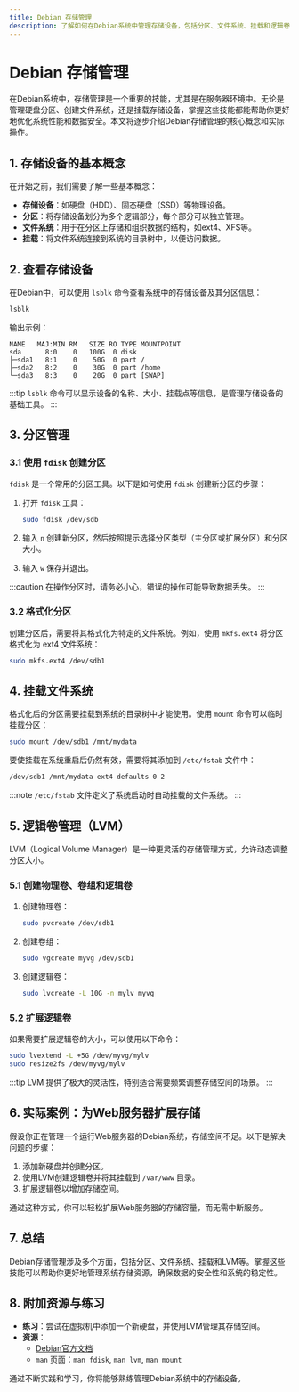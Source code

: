 ```yaml
---
title: Debian 存储管理
description: 了解如何在Debian系统中管理存储设备，包括分区、文件系统、挂载和逻辑卷管理（LVM）等基础知识。
---
```


# Debian 存储管理

在Debian系统中，存储管理是一个重要的技能，尤其是在服务器环境中。无论是管理硬盘分区、创建文件系统，还是挂载存储设备，掌握这些技能都能帮助你更好地优化系统性能和数据安全。本文将逐步介绍Debian存储管理的核心概念和实际操作。

## 1. 存储设备的基本概念

在开始之前，我们需要了解一些基本概念：

- **存储设备**：如硬盘（HDD）、固态硬盘（SSD）等物理设备。
- **分区**：将存储设备划分为多个逻辑部分，每个部分可以独立管理。
- **文件系统**：用于在分区上存储和组织数据的结构，如ext4、XFS等。
- **挂载**：将文件系统连接到系统的目录树中，以便访问数据。

## 2. 查看存储设备

在Debian中，可以使用 `lsblk` 命令查看系统中的存储设备及其分区信息：

```bash
lsblk
```

输出示例：

```
NAME   MAJ:MIN RM   SIZE RO TYPE MOUNTPOINT
sda      8:0    0   100G  0 disk 
├─sda1   8:1    0    50G  0 part /
├─sda2   8:2    0    30G  0 part /home
└─sda3   8:3    0    20G  0 part [SWAP]
```

:::tip
`lsblk` 命令可以显示设备的名称、大小、挂载点等信息，是管理存储设备的基础工具。
:::

## 3. 分区管理

### 3.1 使用 `fdisk` 创建分区

`fdisk` 是一个常用的分区工具。以下是如何使用 `fdisk` 创建新分区的步骤：

1. 打开 `fdisk` 工具：

   ```bash
   sudo fdisk /dev/sdb
   ```

2. 输入 `n` 创建新分区，然后按照提示选择分区类型（主分区或扩展分区）和分区大小。

3. 输入 `w` 保存并退出。

:::caution
在操作分区时，请务必小心，错误的操作可能导致数据丢失。
:::

### 3.2 格式化分区

创建分区后，需要将其格式化为特定的文件系统。例如，使用 `mkfs.ext4` 将分区格式化为 ext4 文件系统：

```bash
sudo mkfs.ext4 /dev/sdb1
```

## 4. 挂载文件系统

格式化后的分区需要挂载到系统的目录树中才能使用。使用 `mount` 命令可以临时挂载分区：

```bash
sudo mount /dev/sdb1 /mnt/mydata
```

要使挂载在系统重启后仍然有效，需要将其添加到 `/etc/fstab` 文件中：

```bash
/dev/sdb1 /mnt/mydata ext4 defaults 0 2
```

:::note
`/etc/fstab` 文件定义了系统启动时自动挂载的文件系统。
:::

## 5. 逻辑卷管理（LVM）

LVM（Logical Volume Manager）是一种更灵活的存储管理方式，允许动态调整分区大小。

### 5.1 创建物理卷、卷组和逻辑卷

1. 创建物理卷：

   ```bash
   sudo pvcreate /dev/sdb1
   ```

2. 创建卷组：

   ```bash
   sudo vgcreate myvg /dev/sdb1
   ```

3. 创建逻辑卷：

   ```bash
   sudo lvcreate -L 10G -n mylv myvg
   ```

### 5.2 扩展逻辑卷

如果需要扩展逻辑卷的大小，可以使用以下命令：

```bash
sudo lvextend -L +5G /dev/myvg/mylv
sudo resize2fs /dev/myvg/mylv
```

:::tip
LVM 提供了极大的灵活性，特别适合需要频繁调整存储空间的场景。
:::

## 6. 实际案例：为Web服务器扩展存储

假设你正在管理一个运行Web服务器的Debian系统，存储空间不足。以下是解决问题的步骤：

1. 添加新硬盘并创建分区。
2. 使用LVM创建逻辑卷并将其挂载到 `/var/www` 目录。
3. 扩展逻辑卷以增加存储空间。

通过这种方式，你可以轻松扩展Web服务器的存储容量，而无需中断服务。

## 7. 总结

Debian存储管理涉及多个方面，包括分区、文件系统、挂载和LVM等。掌握这些技能可以帮助你更好地管理系统存储资源，确保数据的安全性和系统的稳定性。

## 8. 附加资源与练习

- **练习**：尝试在虚拟机中添加一个新硬盘，并使用LVM管理其存储空间。
- **资源**：
  - [Debian官方文档](https://www.debian.org/doc/)
  - `man` 页面：`man fdisk`, `man lvm`, `man mount`

通过不断实践和学习，你将能够熟练管理Debian系统中的存储设备。